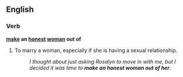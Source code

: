 ==English==

===Verb===
'''[[make]] an [[honest]] [[woman]] out of'''

# {{context|idiomatic|informal}} To marry a woman, especially if she is having a sexual relationship.
#: ''I thought about just asking Rosalyn to move in with me, but I decided it was time to '''make an honest woman out of her'''.''